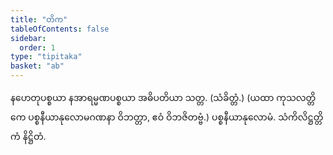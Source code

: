 ```yaml
---
title: "တိက"
tableOfContents: false
sidebar:
  order: 1
type: "tipitaka"
basket: "ab"
---
```



<DynamicBreadcrumb />

<Paragraph number="2935" type="center">
နဟေတုပစ္စယာ နအာရမ္မဏပစ္စယာ အဓိပတိယာ သတ္တ. (သံခိတ္တံ.)
</Paragraph>

<Paragraph number="2936" type="center">
(ယထာ ကုသလတ္တိကေ ပစ္စနီယာနုလောမဂဏနာ ဝိဘတ္တာ, ဧဝံ ဝိဘဇိတဗ္ဗံ.)

</Paragraph>

<Paragraph number="2937" type="center">
ပစ္စနီယာနုလောမံ.



</Paragraph>

<Paragraph number="2938" type="center">
သံကိလိဋ္ဌတ္တိကံ နိဋ္ဌိတံ.
</Paragraph>